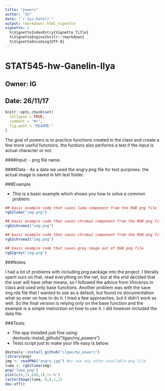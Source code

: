 ---
title: "powers"
author: "IG"
date: "`r Sys.Date()`"
output: rmarkdown::html_vignette
vignette: >
  %\VignetteIndexEntry{Vignette Title}
  %\VignetteEngine{knitr::rmarkdown}
  %\VignetteEncoding{UTF-8}
---
# STAT545-hw-Ganelin-Ilya
## Owner: IG 
## Date: 26/11/17

<!-- README.md is generated from README.Rmd. Please edit that file -->

```{r, echo = FALSE}
knitr::opts_chunk$set(
  collapse = TRUE,
  comment = "#>",
  fig.path = "README-"
)
```

The goal of powers is to practice functions created in the class and create a few more useful functoins. the fuctions also performs a test if the input is actual character or not.

####Input:
- png file name.

####Data
- As a data we used the angry.png file for test purposes. the actual image is saved in teh test folder.

###Example

- This is a basic example which shows you how to solve a common problem:

``` r
## basic example code that saves luma component from the RGB png file
rgb2luma("img.png")
```

``` r
## basic example code that saves chroma1 component from the RGB png file
rgb2chroma1("img.png")
```

``` r
## basic example code that saves chroma2 component from the RGB png file
rgb2chroma2("img.png")
```

``` r
## basic example code that saves grey image out of RGB png file
rgb2grey("img.png")
```

###Notes:

I had a lot of problems with including png package into the project. I literally spent ours on that, read everything on the net, but at the end decided that the user will have other means, so I followed the advice from VIncenzo in class and used only base functions.
Another problem was with the save img.rda file that I wanted to use as a default, but found no documentation what so ever on how to do it. I tried a few approaches, but it didn't work as well.
So the final version is relying only on the base function and the example is a simple instruction on how to use it. I did however included the data file.

###Tests:

- The app installed just fine using: devtools::install_github("ilgan/my_powers")
- Tests script just to make your life easy is below:

``` r
devtools::install_github("ilgan/my_powers")
library(png)
img <- readPNG("angry.jpg") #or use any other available png file
luma <- rgb2luma(img)
png('luma.png')
plot(c(0,1),c(0,1),t='n')
rasterImage(luma, 0,0,1,1)
dev.off()
```
